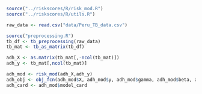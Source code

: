 ```r
source("../riskscores/R/risk_mod.R")
source("../riskscores/R/utils.R")

raw_data <- read.csv("data/Peru_TB_data.csv") 
```

```r
source("preprocessing.R")
tb_df <- tb_preprocessing(raw_data)
tb_mat <- tb_as_matrix(tb_df)
```


```r
adh_X <- as.matrix(tb_mat[,-ncol(tb_mat)])
adh_y <- tb_mat[,ncol(tb_mat)]

adh_mod <- risk_mod(adh_X,adh_y)
adh_obj <- obj_fcn(adh_mod$X, adh_mod$y, adh_mod$gamma, adh_mod$beta, adh_mod$weights, adh_mod$lambda0)
adh_card <- adh_mod$model_card
```